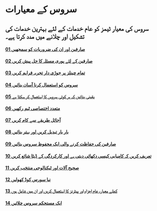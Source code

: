 # سروس کے معیارات

## سروس کی معیار ٹیمز کو عام خدمات کے لئے بہترین خدمات کی تشکیل اور چلانے میں مدد کرتا ہے۔

#### [01 صارفین اور ان کی ضروریات کو سمجھیں](/guide/1-understand-users-and-their-needs)

#### [02 صارفین کے لئے پوری مسئلہ کا حل پیش کریں](/guide/2-solve-a-whole-problem-for-users)

#### [03 تمام چینلز پر جوڑی دار تجربہ فراہم کریں](/guide/3-provide-a-joined-up-experience-across-all-channels)

#### [04 سروس کو استعمال کرنا آسان بنائیں](/guide/4-make-the-service-simple-to-use)

#### [05 یقینی بنائیں کہ ہر کوئی سروس کا استعمال کر سکتا ہے](/guide/5-make-sure-everyone-can-use-the-service)

#### [06 متعدد اختصاصی ٹیم رکھیں](/guide/6-have-a-multidisciplinary-team)

#### [07 آجائل طریقے سے کام کریں](/guide/7-use-agile-ways-of-working)

#### [08 بار بار تبدیل کریں اور بہتر بنائیں](/guide/8-iterate-and-improve-frequently)

#### [09 صارفین کی حفاظت کرنے والی ایک محفوظ سروس بنائیں](/guide/9-create-a-secure-service-which-protects-users-privacy)

#### [10 تعریف کریں کہ کامیابی کیسی دکھائی دیتی ہے اور کارکردگی کے ڈیٹا شائع کریں](/guide/10-define-what-success-looks-like-and-publish-performance-data)

#### [11 صحیح آلات اور ٹیکنالوجی منتخب کریں](/guide/11-choose-the-right-tools-and-technology)

#### [12 نیا سورس کوڈ کھولیں](/guide/12-make-new-source-code-open)

#### [13 کھلے معیار، عام اجزاء اور پیٹرنز کا استعمال کریں اور ان میں شامل ہوں](/guide/13-use-and-contribute-to-open-standards-common-components-and-patterns)

#### [14 ایک مستحکم سروس چلائیں](/guide/14-operate-a-reliable-service)
